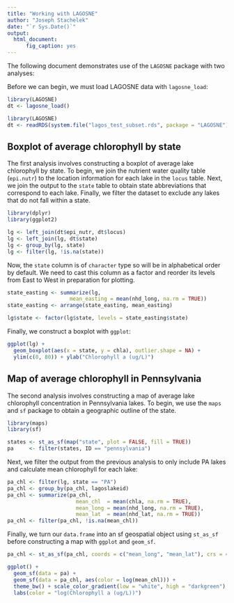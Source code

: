 ```yaml
---
title: "Working with LAGOSNE"
author: "Joseph Stachelek"
date: "`r Sys.Date()`"
output: 
  html_document:
      fig_caption: yes
---
```


The following document demonstrates use of the `LAGOSNE` package with two analyses:

Before we can begin, we must load LAGOSNE data with `lagosne_load`:

```r
library(LAGOSNE)
dt <- lagosne_load()
```

```r
library(LAGOSNE)
dt <- readRDS(system.file("lagos_test_subset.rds", package = "LAGOSNE"))
```

## Boxplot of average chlorophyll by state

The first analysis involves constructing a boxplot of average lake chlorophyll by state. To begin, we join the nutrient water quality table (`epi.nutr`) to the location information for each lake in the `locus` table. Next, we join the output to the `state` table to obtain state abbreviations that correspond to each lake. Finally, we filter the dataset to exclude any lakes that do not fall within a state. 

```r
library(dplyr)
library(ggplot2)

lg <- left_join(dt$epi_nutr, dt$locus)
lg <- left_join(lg, dt$state)
lg <- group_by(lg, state)
lg <- filter(lg, !is.na(state))
```

Now, the `state` column is of `character` type so will be in alphabetical order by default. We need to cast this column as a factor and reorder its levels from East to West in preparation for plotting.

```r
state_easting <- summarize(lg, 
                    mean_easting = mean(nhd_long, na.rm = TRUE))
state_easting <- arrange(state_easting, mean_easting)

lg$state <- factor(lg$state, levels = state_easting$state)
```

Finally, we construct a boxplot with `ggplot`:

```r
ggplot(lg) + 
  geom_boxplot(aes(x = state, y = chla), outlier.shape = NA) + 
  ylim(c(0, 80)) + ylab("Chlorophyll a (ug/L)")
```

## Map of average chlorophyll in Pennsylvania

The second analysis involves constructing a map of average lake chlorophyll concentration in Pennsylvania lakes. To begin, we use the `maps` and `sf` package to obtain a geographic outline of the state.  

```r
library(maps)
library(sf)

states <- st_as_sf(map("state", plot = FALSE, fill = TRUE))
pa     <- filter(states, ID == "pennsylvania")
```

Next, we filter the output from the previous analysis to only include PA lakes and calculate mean chlorophyll for each lake: 

```r
pa_chl <- filter(lg, state == "PA")
pa_chl <- group_by(pa_chl, lagoslakeid)
pa_chl <- summarize(pa_chl, 
                      mean_chl  = mean(chla, na.rm = TRUE), 
                      mean_long = mean(nhd_long, na.rm = TRUE), 
                      mean_lat  = mean(nhd_lat, na.rm = TRUE))
pa_chl <- filter(pa_chl, !is.na(mean_chl))
```

Finally, we turn our `data.frame` into an sf geospatial object using `st_as_sf` before constructing a map with `ggplot` and `geom_sf`.

```r
pa_chl <- st_as_sf(pa_chl, coords = c("mean_long", "mean_lat"), crs = 4326)

ggplot() + 
  geom_sf(data = pa) +
  geom_sf(data = pa_chl, aes(color = log(mean_chl))) + 
  theme_bw() + scale_color_gradient(low = "white", high = "darkgreen") +
  labs(color = "log(Chlorophyll a (ug/L))")
```
